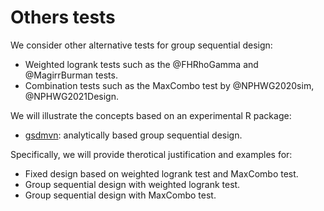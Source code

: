 # Others tests {#sec-other-tests}

We consider other alternative tests for group sequential design:

- Weighted logrank tests such as the @FHRhoGamma and @MagirrBurman tests.
- Combination tests such as the MaxCombo test by @NPHWG2020sim, @NPHWG2021Design.

We will illustrate the concepts based on an experimental R package:

- [gsdmvn](https://merck.github.io/gsdmvn/): analytically based group sequential design.

Specifically, we will provide therotical justification and examples for:

- Fixed design based on weighted logrank test and MaxCombo test.
- Group sequential design with weighted logrank test.
- Group sequential design with MaxCombo test.

